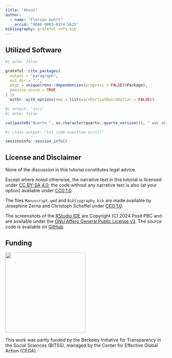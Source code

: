```yaml
---
title: "About"
author:
  - name: "Florian Kohrt"
    orcid: "0000-0003-0374-5625"
bibliography: grateful-refs.bib
---
```


## Utilized Software

```r
#| echo: false

grateful::cite_packages(
  output = "paragraph",
  out.dir = ".",
  pkgs = unique(renv::dependencies(progress = FALSE)$Package),
  passive.voice = TRUE
) |>
  withr::with_options(new = list(warnPartialMatchDollar = FALSE))
```

```r
#| output: "asis"
#| echo: false

cat(paste0("Quarto ", as.character(quarto::quarto_version()), " was utilized to render the files."))
```

```r
#| class-output: "txt code-overflow-scroll"

sessioninfo::session_info()
```

## License and Disclaimer

None of the discussion in this tutorial constitutes legal advice.

Except where noted otherwise, the narrative text in this tutorial
is licensed under [CC\ BY-SA\ 4.0](LICENSE-CC-BY-SA.txt);
the code without any narrative text is also (at your option)
available under [CC0\ 1.0](LICENSE-CC0.txt).

The files `Manuscript.qmd` and `Bibliography.bib` are made available
by Josephine Zerna and Christoph Scheffel under [CC0\ 1.0](LICENSE-CC0.txt).

The screenshots of the [RStudio IDE](https://github.com/rstudio/rstudio)
are Copyright (C) 2024 Posit PBC and are available
under the [GNU Affero General Public License v3](LICENSE-AGPL.txt).
The source code is available on [GitHub](https://github.com/rstudio/rstudio/tree/v2024.04.2%2B764).

## Funding

::: {.column-margin}
![](images/bitss.png){width=250px}
:::

This work was partly funded by the Berkeley Initiative for Transparency in the Social Sciences (BITSS), managed by the Center for Effective Global Action (CEGA).